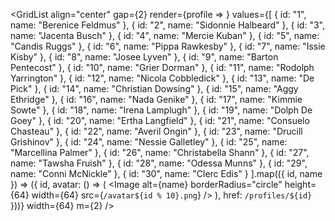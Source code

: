 

<GridList
  align="center"
  gap={2}
  render={profile => <ProfilePreview profile={profile} key={profile.id} />}
  values={[
    {
      id: "1",
      name: "Berenice Feldmus"
    },
    {
      id: "2",
      name: "Sidonnie Halbeard"
    },
    {
      id: "3",
      name: "Jacenta Busch"
    },
    {
      id: "4",
      name: "Mercie Kuban"
    },
    {
      id: "5",
      name: "Candis Ruggs"
    },
    {
      id: "6",
      name: "Pippa Rawkesby"
    },
    {
      id: "7",
      name: "Issie Kisby"
    },
    {
      id: "8",
      name: "Josee Lyven"
    },
    {
      id: "9",
      name: "Barton Pentecost"
    },
    {
      id: "10",
      name: "Grier Dorman"
    },
    {
      id: "11",
      name: "Rodolph Yarrington"
    },
    {
      id: "12",
      name: "Nicola Cobbledick"
    },
    {
      id: "13",
      name: "De Pick"
    },
    {
      id: "14",
      name: "Christian Dowsing"
    },
    {
      id: "15",
      name: "Aggy Ethridge"
    },
    {
      id: "16",
      name: "Nada Genike"
    },
    {
      id: "17",
      name: "Kimmie Sowte"
    },
    {
      id: "18",
      name: "Irena Lamplugh"
    },
    {
      id: "19",
      name: "Dolph De Goey"
    },
    {
      id: "20",
      name: "Ertha Langfield"
    },
    {
      id: "21",
      name: "Consuelo Chasteau"
    },
    {
      id: "22",
      name: "Averil Ongin"
    },
    {
      id: "23",
      name: "Drucill Grishinov"
    },
    {
      id: "24",
      name: "Nessie Galletley"
    },
    {
      id: "25",
      name: "Marcellina Palmer"
    },
    {
      id: "26",
      name: "Christabella Shann"
    },
    {
      id: "27",
      name: "Tawsha Fruish"
    },
    {
      id: "28",
      name: "Odessa Munns"
    },
    {
      id: "29",
      name: "Conni McNickle"
    },
    {
      id: "30",
      name: "Clerc Edis"
    }
  ].map(({ id, name }) => ({
    id,
    avatar: () => (
      <Image
        alt={name}
        borderRadius="circle"
        height={64}
        width={64}
        src={`/avatar${id % 10}.png`}
      />
    ),
    href: `/profiles/${id}`
  }))}
  width={64}
  m={2}
/>
